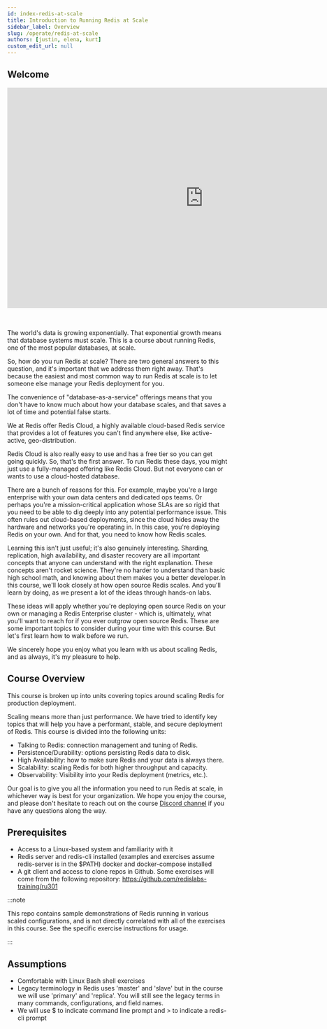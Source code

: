 ```yaml
---
id: index-redis-at-scale
title: Introduction to Running Redis at Scale
sidebar_label: Overview
slug: /operate/redis-at-scale
authors: [justin, elena, kurt]
custom_edit_url: null
---
```



<Authors frontMatter={frontMatter} />

## Welcome

<div class="text--center">
  <iframe
    width="896"
    height="504"
    src="https://www.youtube.com/embed/3H896s0rr8E"
    frameborder="0"
    allow="accelerometer; autoplay; clipboard-write; encrypted-media; gyroscope; picture-in-picture"
    allowfullscreen></iframe>
</div>

<br />
<br />
<p>
  The world's data is growing exponentially. That exponential growth means that
  database systems must scale. This is a course about running Redis, one of the
  most popular databases, at scale.
</p>

So, how do you run Redis at scale? There are two general answers to this question, and it's important that we address them right away. That's because the easiest and most common way to run Redis at scale is to let someone else manage your Redis deployment for you.

The convenience of "database-as-a-service" offerings means that you don't have to know much about how your database scales, and that saves a lot of time and potential false starts.

We at Redis offer Redis Cloud, a highly available cloud-based Redis service that provides a lot of features you can't find anywhere else, like active-active, geo-distribution.

Redis Cloud is also really easy to use and has a free tier so you can get going quickly. So, that's the first answer. To run Redis these days, you might just use a fully-managed offering like Redis Cloud. But not everyone can or wants to use a cloud-hosted database.

There are a bunch of reasons for this. For example, maybe you're a large enterprise with your own data centers and dedicated ops teams. Or perhaps you're a mission-critical application whose SLAs are so rigid that you need to be able to dig deeply into any potential performance issue. This often rules out cloud-based deployments, since the cloud hides away the hardware and networks you're operating in. In this case, you're deploying Redis on your own. And for that, you need to know how Redis scales.

Learning this isn't just useful; it's also genuinely interesting. Sharding, replication, high availability, and disaster recovery are all important concepts that anyone can understand with the right explanation. These concepts aren't rocket science. They're no harder to understand than basic high school math, and knowing about them makes you a better developer.In this course, we'll look closely at how open source Redis scales. And you'll learn by doing, as we present a lot of the ideas through hands-on labs.

These ideas will apply whether you're deploying open source Redis on your own or managing a Redis Enterprise cluster - which is, ultimately, what you'll want to reach for if you ever outgrow open source Redis. These are some important topics to consider during your time with this course. But let's first learn how to walk before we run.

We sincerely hope you enjoy what you learn with us about scaling Redis, and as always, it's my pleasure to help.

## Course Overview

This course is broken up into units covering topics around scaling Redis for production deployment.

Scaling means more than just performance. We have tried to identify key topics that will help you have a performant, stable, and secure deployment of Redis. This course is divided into the following units:

- Talking to Redis: connection management and tuning of Redis.
- Persistence/Durability: options persisting Redis data to disk.
- High Availability: how to make sure Redis and your data is always there.
- Scalability: scaling Redis for both higher throughput and capacity.
- Observability: Visibility into your Redis deployment (metrics, etc.).

Our goal is to give you all the information you need to run Redis at scale, in whichever way is best for your organization. We hope you enjoy the course, and please don't hesitate to reach out on the course [Discord channel](https://discord.gg/ZnjZbDMDub) if you have any questions along the way.

## Prerequisites

- Access to a Linux-based system and familiarity with it
- Redis server and redis-cli installed (examples and exercises assume redis-server is in the $PATH)
  docker and docker-compose installed
- A git client and access to clone repos in Github. Some exercises will come from the following repository: https://github.com/redislabs-training/ru301

:::note

This repo contains sample demonstrations of Redis running in various scaled configurations, and is not directly correlated with all of the exercises in this course. See the specific exercise instructions for usage.

:::

## Assumptions

- Comfortable with Linux Bash shell exercises
- Legacy terminology in Redis uses 'master' and 'slave' but in the course we will use 'primary' and 'replica'. You will still see the legacy terms in many commands, configurations, and field names.
- We will use $ to indicate command line prompt and > to indicate a redis-cli prompt
